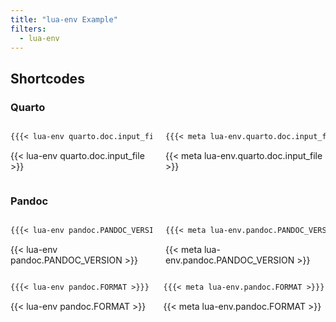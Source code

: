 ```yaml
---
title: "lua-env Example"
filters:
  - lua-env
---
```


## Shortcodes

### Quarto

::: {.columns}

:::: {.column}

```markdown
{{{< lua-env quarto.doc.input_file >}}}
```

{{< lua-env quarto.doc.input_file >}}

::::
:::: {.column}

```markdown
{{{< meta lua-env.quarto.doc.input_file >}}}
```

{{< meta lua-env.quarto.doc.input_file >}}

::::
:::

### Pandoc

::: {.columns}
:::: {.column}

```markdown
{{{< lua-env pandoc.PANDOC_VERSION >}}}
```

{{< lua-env pandoc.PANDOC_VERSION >}}

::::
:::: {.column}

```markdown
{{{< meta lua-env.pandoc.PANDOC_VERSION >}}}
```

{{< meta lua-env.pandoc.PANDOC_VERSION >}}

::::
:::

::: {.columns}
:::: {.column}

```markdown
{{{< lua-env pandoc.FORMAT >}}}
```

{{< lua-env pandoc.FORMAT >}}

::::
:::: {.column}

```markdown
{{{< meta lua-env.pandoc.FORMAT >}}}
```

{{< meta lua-env.pandoc.FORMAT >}}

::::
:::
